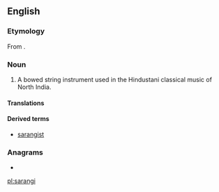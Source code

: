 ==English==
{{wikipedia|Sarangi}}
===Etymology===
From {{etyl|hi|en}} {{Deva|[[सारंगी]]}}.

===Noun===
{{en-noun}}

# {{musici}} A bowed string instrument used in the Hindustani classical music of North India.

====Translations====
{{trans-top|North Indian bowed string instrument}}
{{trans-mid}}
{{trans-bottom}}

====Derived terms====
* [[sarangist]]

===Anagrams===
* {{l|en|sangria}}

[[pl:sarangi]]